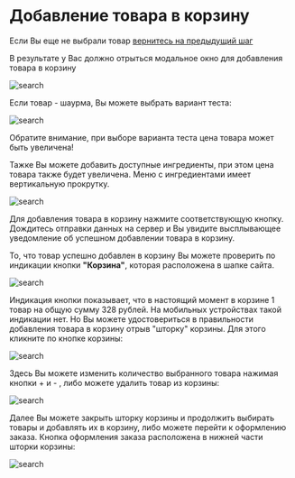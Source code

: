 # Добавление товара в корзину

Если Вы еще не выбрали товар [вернитесь на предыдущий шаг](choose)

В результате у Вас должно отрыться модальное окно для добавления товара в корзину

![search](/images/modal1.png)

Если товар - шаурма, Вы можете выбрать вариант теста: 

![search](/images/dough.png)

Обратите внимание, при выборе варианта теста цена товара может быть увеличена!

Тажке Вы можете добавить доступные ингредиенты, 
при этом цена товара также будет увеличена. 
Меню с ингредиентами имеет вертикальную прокрутку.  

![search](/images/ingredients.png)

Для добавления товара в корзину нажмите соответствующую кнопку.
Дождитесь отправки данных на сервер 
и Вы увидите высплывающее уведомление об успешном добавлении товара в корзину.

То, что товар успешно добавлен в корзину Вы можете проверить по индикации кнопки **"Корзина"**, 
которая расположена в шапке сайта. 

![search](/images/cartbutton.png)

Индикация кнопки показывает, что в настоящий момент в корзине 1 товар на общую сумму 328 рублей. 
На мобильных устройствах такой индикации нет. Но Вы можете удостовериться в правильности добавления товара в корзину отрыв "шторку" корзины. 
Для этого кликните по кнопке корзины:

![search](/images/cart.png)

Здесь Вы можете изменить количество выбранного товара нажимая кнопки + и - , либо можете удалить товар из корзины:

![search](/images/plus-minus.png)

Далее Вы можете закрыть шторку корзины и продолжить выбирать товары и добавлять их в корзину, либо можете перейти к оформлению заказа. 
Кнопка оформления заказа расположена в нижней части шторки корзины: 

![search](/images/cartbutton2.png)
